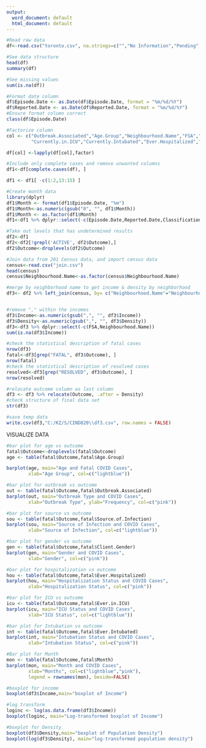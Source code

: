 ---
output:
  word_document: default
  html_document: default
---

```{r}
#Read raw data
df<-read.csv("toronto.csv", na.strings=c("","No Information","Pending","UNKNOWN","NOT LISTED, PLEASE SPECIFY","OTHER"))
```

```{r}
#See data structure
head(df)
summary(df)
```


```{r}

#See missing values
sum(is.na(df))
```

```{r}
#Format date column
df$Episode.Date <- as.Date(df$Episode.Date, format = "%m/%d/%Y")
df$Reported.Date <- as.Date(df$Reported.Date, format = "%m/%d/%Y")
#Ensure format column correct
class(df$Episode.Date)
```


```{r}
#Factorize column
col <- c("Outbreak.Associated","Age.Group","Neighbourhood.Name","FSA","Source.of.Infection","Classification","Client.Gender", "Outcome","Currently.Hospitalized",
         "Currently.in.ICU","Currently.Intubated","Ever.Hospitalized","Ever.in.ICU","Ever.Intubated")

df[col] <-lapply(df[col],factor)

```


```{r}

#Include only complete cases and remove unwanted columns
df1<-df[complete.cases(df), ]

df1 <- df1[ -c(1:2,13:15) ]

```


```{r}
#Create month data
library(dplyr)
df1$Month <- format(df1$Episode.Date, "%m")
df1$Month<-as.numeric(gsub("0", "", df1$Month))
df1$Month <- as.factor(df1$Month)
df1<-df1 %>% dplyr::select(-c(Episode.Date,Reported.Date,Classification))

```


```{r}

#Take out levels that has undetermined results
df2<-df1
df2<-df2[!grepl('ACTIVE', df2$Outcome),]
df2$Outcome<-droplevels(df2$Outcome)


```



```{r}
#Join data from 201 Census data, and import census data
census<-read.csv("join.csv")
head(census)
census$Neighbourhood.Name<-as.factor(census$Neighbourhood.Name)

#merge by neighborhood name to get income & density by neighborhood
df3<- df2 %>% left_join(census, by= c("Neighbourhood.Name"="Neighbourhood.Name"))


#remove "," within the incomes
df3$Income<-as.numeric(gsub(",", "", df3$Income))
df3$Density<-as.numeric(gsub(",", "", df3$Density))
df3<-df3 %>% dplyr::select(-c(FSA,Neighbourhood.Name))
sum(is.na(df3$Income))
```

```{r}
#check the statistical description of fatal cases
nrow(df3)
fatal<-df3[grep("FATAL", df3$Outcome), ]
nrow(fatal)
#check the statistical description of resolved cases
resolved<-df3[grep("RESOLVED", df3$Outcome), ]
nrow(resolved)
```




```{r}

#relocate outcome column as last column
df3 <- df3 %>% relocate(Outcome, .after = Density)
#check structure of final data set
str(df3)

```
```{r}
#save temp data
write.csv(df3,"C:/KZ/S/CIND820\\df3.csv", row.names = FALSE)
```

VISUALIZE DATA
```{r}
#bar plot for age vs outcome
fatal$Outcome<-droplevels(fatal$Outcome)
age <- table(fatal$Outcome,fatal$Age.Group)

barplot(age, main="Age and Fatal COVID Cases",
        xlab="Age Group", col=c("lightblue"))
```

```{r}
#bar plot for outbreak vs outcome
out <- table(fatal$Outcome,fatal$Outbreak.Associated)
barplot(out, main="Outbreak Type and COVID Cases",
        xlab="Outbreak Type", ylab="Frequency", col=c("pink"))
```

```{r}
#bar plot for source vs outcome
sou <- table(fatal$Outcome,fatal$Source.of.Infection)
barplot(sou, main="Source of Infection and COVID Cases",
        xlab="Source of Infection", col=c("lightblue"))

```

```{r}
#bar plot for gender vs outcome
gen <- table(fatal$Outcome,fatal$Client.Gender)
barplot(gen, main="Gender and COVID Cases",
        xlab="Gender", col=c("pink"))
```

```{r}
#bar plot for hospitalization vs outcome
hou <- table(fatal$Outcome,fatal$Ever.Hospitalized)
barplot(hou, main="Hospitalization Status and COVID Cases",
        xlab="Hospitalization Status", col=c("pink"))
```

```{r}
#bar plot for ICU vs outcome
icu <- table(fatal$Outcome,fatal$Ever.in.ICU)
barplot(icu, main="ICU Status and COVID Cases",
        xlab="ICU Status", col=c("lightblue"))
```

```{r}
#bar plot for Intubation vs outcome
int <- table(fatal$Outcome,fatal$Ever.Intubated)
barplot(int, main="Intubation Status and COVID Cases",
        xlab="Intubation Status", col=c("pink"))
```

```{r}
#Bar plot for Month
mon <- table(fatal$Outcome,fatal$Month)
barplot(mon, main="Month and COVID Cases",
        xlab="Months", col=c("lightblue","pink"),
        legend = rownames(mon), beside=FALSE)
```

```{r}
#boxplot for income
boxplot(df3$Income,main="boxplot of Income")
```

```{r}
#log transform 
loginc <- log(as.data.frame(df3$Income))
boxplot(loginc, main="Log-transformed boxplot of Income")
```

```{r}
#boxplot for Density
boxplot(df3$Density,main="boxplot of Population Density")
boxplot(log(df3$Density), main="log-transformed population density")
```
        